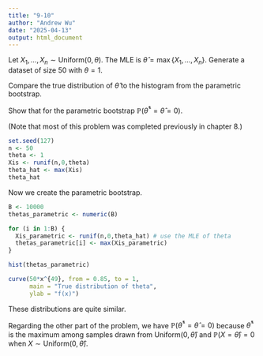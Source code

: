 ```yaml
---
title: "9-10"
author: "Andrew Wu"
date: "2025-04-13"
output: html_document
---
```


Let $X_1, \ldots , X_n \sim \text{Uniform}(0,\theta)$. The MLE is $\widehat{\theta} = \max \{X_1, \ldots , X_n\}$. Generate a dataset of size $50$ with $\theta = 1$.

Compare the true distribution of $\widehat{\theta}$ to the histogram from the parametric bootstrap.

Show that for the parametric bootstrap $\mathbb{P}(\widehat{\theta}^* = \widehat{\theta} = 0)$.

(Note that most of this problem was completed previously in chapter 8.)

```r
set.seed(127)
n <- 50
theta <- 1
Xis <- runif(n,0,theta)
theta_hat <- max(Xis)
theta_hat
```

Now we create the parametric bootstrap.

```r
B <- 10000
thetas_parametric <- numeric(B)

for (i in 1:B) {
  Xis_parametric <- runif(n,0,theta_hat) # use the MLE of theta
  thetas_parametric[i] <- max(Xis_parametric)
}

hist(thetas_parametric)
```

```r
curve(50*x^{49}, from = 0.85, to = 1,
      main = "True distribution of theta",
      ylab = "f(x)")
```

These distributions are quite similar.

Regarding the other part of the problem, we have $\mathbb{P}(\widehat{\theta}^* = \widehat{\theta} = 0)$ because $\widehat{\theta}^*$ is the maximum among samples drawn from $\text{Uniform}(0,\widehat{\theta})$ and $\mathbb{P}(X = \widehat{\theta}) = 0$ when $X \sim \text{Uniform}(0,\widehat{\theta})$.
